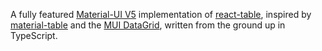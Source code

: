 A fully featured [Material-UI V5](https://mui.com) implementation of [react-table](https://react-table.tanstack.com/),
inspired by [material-table](https://material-table.com/) and the [MUI
DataGrid](https://mui.com/components/data-grid/#mit-version), written
from the ground up in TypeScript.
